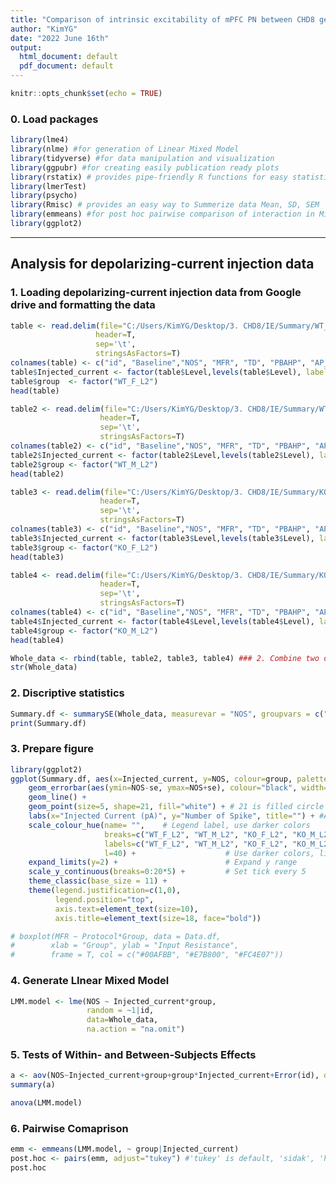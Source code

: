 ```yaml
---
title: "Comparison of intrinsic excitability of mPFC PN between CHD8 genotypes:::Number of Spike"
author: "KimYG"
date: "2022 June 16th"
output:
  html_document: default
  pdf_document: default
---
```


```r
knitr::opts_chunk$set(echo = TRUE)
```

### 0. Load packages
```r
library(lme4)
library(nlme) #for generation of Linear Mixed Model
library(tidyverse) #for data manipulation and visualization
library(ggpubr) #for creating easily publication ready plots
library(rstatix) # provides pipe-friendly R functions for easy statistical analyses
library(lmerTest)
library(psycho)
library(Rmisc) # provides an easy way to Summerize data Mean, SD, SEM
library(emmeans) #for post hoc pairwise comparison of interaction in Mixed Effects Model)
library(ggplot2)
```
---------
## Analysis for depolarizing-current injection data 
### 1. Loading depolarizing-current injection data from Google drive and formatting the data

```r
table <- read.delim(file="C:/Users/KimYG/Desktop/3. CHD8/IE/Summary/WT_F_L2/Depol.txt",
                   header=T,
                   sep='\t',
                   stringsAsFactors=T)
colnames(table) <- c("id", "Baseline","NOS", "MFR", "TD", "PBAHP", "AP_Onset", "Level")
table$Injected_current <- factor(table$Level,levels(table$Level), label= c(1:12)*50)
table$group  <- factor("WT_F_L2")
head(table)
```

```r
table2 <- read.delim(file="C:/Users/KimYG/Desktop/3. CHD8/IE/Summary/WT_M_L2/Depol.txt", 
                    header=T,
                    sep='\t',
                    stringsAsFactors=T)
colnames(table2) <- c("id", "Baseline","NOS", "MFR", "TD", "PBAHP", "AP_Onset", "Level" )
table2$Injected_current <- factor(table2$Level,levels(table2$Level), label= c(1:12)*50)
table2$group <- factor("WT_M_L2")
head(table2)
```

```r
table3 <- read.delim(file="C:/Users/KimYG/Desktop/3. CHD8/IE/Summary/KO_F_L2/Depol.txt", 
                    header=T,
                    sep='\t',
                    stringsAsFactors=T)
colnames(table3) <- c("id", "Baseline","NOS", "MFR", "TD", "PBAHP", "AP_Onset", "Level" )
table3$Injected_current <- factor(table3$Level,levels(table3$Level), label= c(1:12)*50)
table3$group <- factor("KO_F_L2")
head(table3)
```

```r
table4 <- read.delim(file="C:/Users/KimYG/Desktop/3. CHD8/IE/Summary/KO_M_L2/Depol.txt", 
                    header=T,
                    sep='\t',
                    stringsAsFactors=T)
colnames(table4) <- c("id", "Baseline","NOS", "MFR", "TD", "PBAHP", "AP_Onset", "Level" )
table4$Injected_current <- factor(table4$Level,levels(table4$Level), label= c(1:12)*50)
table4$group <- factor("KO_M_L2")
head(table4)
```


```r
Whole_data <- rbind(table, table2, table3, table4) ### 2. Combine two data-sets
str(Whole_data)
```

### 2. Discriptive statistics
```r
Summary.df <- summarySE(Whole_data, measurevar = "NOS", groupvars = c("Injected_current", "group"), na.rm = T) #Summarize data Mean, SD, SEM 
print(Summary.df)
```

### 3. Prepare figure
```r
library(ggplot2)
ggplot(Summary.df, aes(x=Injected_current, y=NOS, colour=group, palette="npg", group=group)) + 
    geom_errorbar(aes(ymin=NOS-se, ymax=NOS+se), colour="black", width=.2) +
    geom_line() +
    geom_point(size=5, shape=21, fill="white") + # 21 is filled circle
    labs(x="Injected Current (pA)", y="Number of Spike", title="") + #Add axis titles
    scale_colour_hue(name= "",    # Legend label, use darker colors
                     breaks=c("WT_F_L2", "WT_M_L2", "KO_F_L2", "KO_M_L2"),
                     labels=c("WT_F_L2", "WT_M_L2", "KO_F_L2", "KO_M_L2"),
                     l=40) +                    # Use darker colors, lightness=40
    expand_limits(y=2) +                        # Expand y range
    scale_y_continuous(breaks=0:20*5) +         # Set tick every 5
    theme_classic(base_size = 11) +
    theme(legend.justification=c(1,0),
          legend.position="top",
          axis.text=element_text(size=10),
          axis.title=element_text(size=18, face="bold"))               # Position legend in bottom right

# boxplot(MFR ~ Protocol*Group, data = Data.df,
#        xlab = "Group", ylab = "Input Resistance",
#        frame = T, col = c("#00AFBB", "#E7B800", "#FC4E07"))
```


### 4. Generate LInear Mixed Model
```r
LMM.model <- lme(NOS ~ Injected_current*group, 
                 random = ~1|id, 
                 data=Whole_data, 
                 na.action = "na.omit")
```

### 5. Tests of Within- and Between-Subjects Effects 
```r
a <- aov(NOS~Injected_current+group+group*Injected_current+Error(id), data=Whole_data)
summary(a)
```
```r
anova(LMM.model)
```

### 6. Pairwise Comaprison 
```r
emm <- emmeans(LMM.model, ~ group|Injected_current)
post.hoc <- pairs(emm, adjust="tukey") #'tukey' is default, 'sidak', 'holm'
post.hoc
```



      
      
